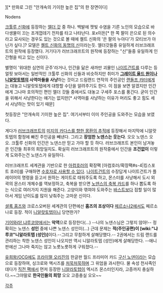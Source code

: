 [http://mockman.com/2011/01/01/the-strange-high-house-in-the-mist-page-13/][* 만화로 그린 "안개속의 기이한 높은 집"의 한 장면이다]

Nodens

[[크툴루 신화]]에 등장하는 [[엘더 갓]] 중 하나. 백발에 잿빛 수염을 기른 노인의 모습으로 바다생물이 끄는 조개껍데기 전차를 타고 나타난다. 포x이돈[* 한 쪽 팔이 은으로 된 의수라고 묘사되는 경우도 있는 것으로 볼 때에 켈트 신화의 '은 팔의 누아다'가 모티브가 아닌가 싶다.]?  모델은 [http://en.wikipedia.org/wiki/Nodens 켈트 신화의 동명의 신]이라는듯.  엘더갓들중 유일하게 러브크래프트의 원작에 등장했다.  거기다가 러브크래프트의 원작에 등장하는 "신"들중 유일하게 인간형을 띠고 있는 신이다.

별명이 '위대한 심연의 군주'라거나, 인간을 닮은 새까만 괴물인 [[나이트건트]]를 다루는 등 얼핏 보아서는 일반적인 크툴루 신화의 신들과 비슷하지만 취미가 '''[[그레이트 올드 원]]이나 [[니알랏토텝]]의 사역마들을 사냥'''하는 것이고 드림랜드 연작의 주인공인 [[랜돌프 카터]]에게는 대놓고 니알랏토텝에게 대항할 수단을 알려주기도 한다. 이 점을 보면 알겠지만 인간에게 그나마 호의적인 편인 엘더 갓들 중에서도 대놓고 구세주 포스를 풍긴다.  굳이 인간을 위해서 사냥한다는 얘기는 없지만[* 사역마를 사냥하는 이유가 머리도 좋고 힘도 세서 사냥하는 맛이 있기 때문]  

첫등장은 "안개속의 기이한 높은 집".  여기서부터 이미 주인공을 도와주는 모습을 보였다. 

게다가 [[러브크래프트]]의 [[미지의 카다스를 향한 몽환의 추적]]에 등장해서 마지막에 니알랏토텝의 함정에 빠진 주인공을 빼낸다. 그리고 '''장엄한 노덴스는 웃는다'''. 오오 노덴스 오오. 크툴루 신화의 인간은 노덴스만 믿고 가야 할 듯 하다.  러브크래프트 본인이 남겨놓은 인간들 최후의 희망일지도.  확실히 러브크래프트의 원작중에서 인간을 '''조건없이''' 이렇게 도와주는건 노덴스가 유일하다.

러브크래프트 세계관을 기반으로 한 [[아컴호러]]의 확장팩 [아컴호러/확장팩#s-4|킹스포트 호러]를 구매하면 [http://www.arkhamhorrorwiki.com/Nodens 수호자로 사용할 수 있다]. [[나이트건트]]의 수장답게 나이트건트가 플레이어의 명령을 듣고서 원하는 게이트로 태워주도록 하고, 몬스터를 사냥해서 도시 외곽의 몬스터 개체수를 역보정하고, 축복을 받으면 [http://www.arkhamhorrorwiki.com/Blessings_of_Nodens 노덴스의 축복 카드]를 하나 뽑도록 하는 식으로 여러가지 지원을 해준다. 고양이와 엮여야 도와주는 [[바스트]]보다 접할 일이 많아서 게임 난이도를 많이 낮춰주는 고마운 신이다.

[[셜록 홈즈]]와 크로스오버된 세계관의 단편에선 '''홈즈의 조상이다'''  [[페르소나2]]에서도 페르소나로 등장.  적이 [[니알랏토텝]]이니 당연한가?

[[기어와라! 냐루코양]]에서는 '''악역'''으로 등장한다(...) --나의 노덴스님은 그렇지 않아!-- 정확히는 노덴스 '''성인''' 중에 나쁜 노덴스 성인이(...) 근데 문제는 '''적(주인공편)이 [wiki:"냐루코"니알라토텝 (성인)]'''이다.--그리고 무참하게 살해당했다.-- 2권에서는 드림 랜드를 관리하는 착한 노덴스 성인이 나오지만 역시 니알라토텝 (성인)에게 살해당한다. --애니판에선 그나마 죽지는 않고 노릇노릇하게 구워졌다.--

[[유희왕/OCG]]에도 [[프라이멀 오리진]]의 한글판 월드 프리미어 카드 [[구신 노덴]]이라는 모습으로 등장하여, 싱크로와 엑시즈를 [[처묵처묵]]하며 그 위엄을 과시한다. 물 속성 천사족인데다가 [[레거시 오브 더 밸리언트|직전 팩]]에서 먼저 등장한 [[외신 나이알라|니알라토텝]]이 엑시즈 몬스터인지라, 고증까지 충실하다.~~그야말로 '''한국인들의 희망''' 오오 고증충실 오오~~

[[각주]]
